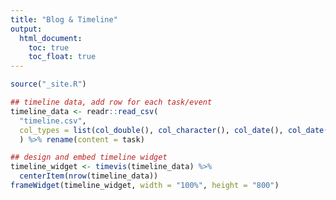 ```yaml
---
title: "Blog & Timeline"
output:
  html_document:
    toc: true
    toc_float: true
---
```


```r
source("_site.R")

## timeline data, add row for each task/event
timeline_data <- readr::read_csv(
  "timeline.csv", 
  col_types = list(col_double(), col_character(), col_date(), col_date())
  ) %>% rename(content = task)

## design and embed timeline widget
timeline_widget <- timevis(timeline_data) %>%
  centerItem(nrow(timeline_data))
frameWidget(timeline_widget, width = "100%", height = "800")
```
